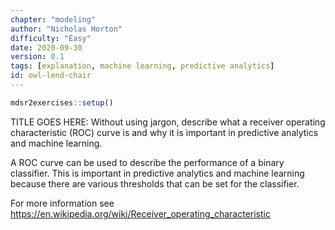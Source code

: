 ```yaml
---
chapter: "modeling"
author: "Nicholas Horton"
difficulty: "Easy"
date: 2020-09-30 
version: 0.1
tags: [explanation, machine learning, predictive analytics]
id: owl-lend-chair
---
```


```r
mdsr2exercises::setup()
```

TITLE GOES HERE: Without using jargon, describe what a receiver operating characteristic (ROC) curve is and why it is important in predictive analytics and machine learning.

 <!--begin-answer-->

A ROC curve can be used to describe the performance of a binary classifier.
This is important in predictive analytics and machine learning because there are various thresholds that can be set for the classifier.

For more information see <https://en.wikipedia.org/wiki/Receiver_operating_characteristic>

 <!--end-answer-->
  
